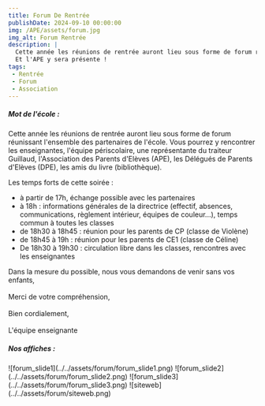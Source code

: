 ```yaml
---
title: Forum De Rentrée
publishDate: 2024-09-10 00:00:00
img: /APE/assets/forum.jpg
img_alt: Forum Rentrée
description: |
  Cette année les réunions de rentrée auront lieu sous forme de forum réunissant l'ensemble des partenaires de l'école.
  Et l'APE y sera présente !
tags:
 - Rentrée
 - Forum
 - Association
---
```

<p>
<h5>Mot de l'école :</h5>
Cette année les réunions de rentrée auront lieu sous forme de forum réunissant l'ensemble des partenaires de l'école. 
Vous pourrez y rencontrer les enseignantes, l'équipe périscolaire, une représentante du traiteur Guillaud, 
l'Association des Parents d'Elèves (APE), les Délégués de Parents d'Elèves (DPE), les amis du livre (bibliothèque).
</p>
<p>
Les temps forts de cette soirée :
<ul>
<li>à partir de 17h, échange possible avec les partenaires</li>
<li>à 18h : informations générales de la directrice (effectif, absences, communications, règlement intérieur, équipes de couleur...), temps commun à toutes les classes</li>
<li>de 18h30 à 18h45 : réunion pour les parents de CP (classe de Violène)</li>
<li>de 18h45 à 19h : réunion pour les parents de CE1 (classe de Céline)</li>
<li>De 18h30 à 19h30 : circulation libre dans les classes, rencontres avec les enseignantes</li>
</ul>
Dans la mesure du possible, nous vous demandons de venir sans vos enfants, <br></br>
Merci de votre compréhension,<br></br>
Bien cordialement,<br></br>
L'équipe enseignante
</p>
<p>
<h5>Nos affiches :</h5>
![forum_slide1](../../assets/forum/forum_slide1.png)
![forum_slide2](../../assets/forum/forum_slide2.png)
![forum_slide3](../../assets/forum/forum_slide3.png)
![siteweb](../../assets/forum/siteweb.png)
</p>
